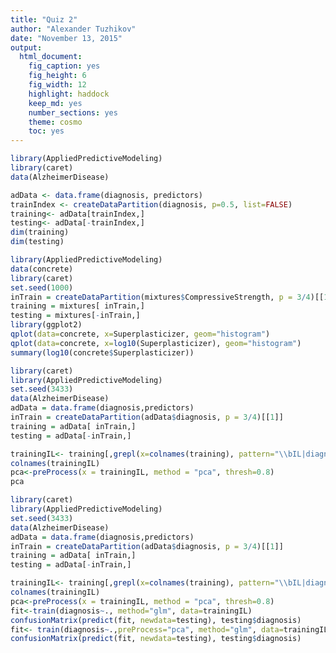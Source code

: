 ```yaml
---
title: "Quiz 2"
author: "Alexander Tuzhikov"
date: "November 13, 2015"
output: 
  html_document: 
    fig_caption: yes
    fig_height: 6
    fig_width: 12
    highlight: haddock
    keep_md: yes
    number_sections: yes
    theme: cosmo
    toc: yes
---
```


```r
library(AppliedPredictiveModeling)
library(caret)
data(AlzheimerDisease)

adData <- data.frame(diagnosis, predictors)
trainIndex <- createDataPartition(diagnosis, p=0.5, list=FALSE)
training<- adData[trainIndex,]
testing<- adData[-trainIndex,]
dim(training)
dim(testing)
```

```r
library(AppliedPredictiveModeling)
data(concrete)
library(caret)
set.seed(1000)
inTrain = createDataPartition(mixtures$CompressiveStrength, p = 3/4)[[1]]
training = mixtures[ inTrain,]
testing = mixtures[-inTrain,]
library(ggplot2)
qplot(data=concrete, x=Superplasticizer, geom="histogram")
qplot(data=concrete, x=log10(Superplasticizer), geom="histogram")
summary(log10(concrete$Superplasticizer))
```

```r
library(caret)
library(AppliedPredictiveModeling)
set.seed(3433)
data(AlzheimerDisease)
adData = data.frame(diagnosis,predictors)
inTrain = createDataPartition(adData$diagnosis, p = 3/4)[[1]]
training = adData[ inTrain,]
testing = adData[-inTrain,]

trainingIL<- training[,grepl(x=colnames(training), pattern="\\bIL|diagnosis", fixed=FALSE, perl=TRUE)]
colnames(trainingIL)
pca<-preProcess(x = trainingIL, method = "pca", thresh=0.8)
pca
```

```r
library(caret)
library(AppliedPredictiveModeling)
set.seed(3433)
data(AlzheimerDisease)
adData = data.frame(diagnosis,predictors)
inTrain = createDataPartition(adData$diagnosis, p = 3/4)[[1]]
training = adData[ inTrain,]
testing = adData[-inTrain,]

trainingIL<- training[,grepl(x=colnames(training), pattern="\\bIL|diagnosis", fixed=FALSE, perl=TRUE)]
colnames(trainingIL)
pca<-preProcess(x = trainingIL, method = "pca", thresh=0.8)
fit<-train(diagnosis~., method="glm", data=trainingIL)
confusionMatrix(predict(fit, newdata=testing), testing$diagnosis)
fit<- train(diagnosis~.,preProcess="pca", method="glm", data=trainingIL)
confusionMatrix(predict(fit, newdata=testing), testing$diagnosis)

```